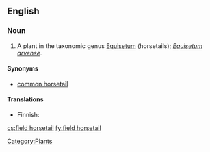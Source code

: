 ==English==

===Noun===
{{en-noun|sg=[[field]] [[horsetail]]}}

# A plant in the taxonomic genus [[Equisetum]] (horsetails); ''[[Equisetum arvense]]''.

====Synonyms====
*[[common horsetail]]

====Translations====
{{trans-top|plant}}
*Finnish: {{t+|fi|peltokorte}}
{{trans-mid}}
{{trans-bottom}}

[[Category:Plants]]

[[cs:field horsetail]]
[[fy:field horsetail]]